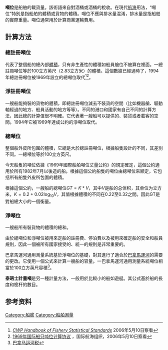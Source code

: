 '''噸位'''是船舶的載貨量。該術語來自對酒桶或酒桶的稅收。在現代[[航海|航海]]用法，“噸位”特別是指船舶的體積或貨物的體積。噸位不應與排水量混淆，排水量是指船舶的實際重量。噸位通常用於計算商業運輸費用。

==計算方法==
===總註冊噸位===
代表了整個船的總內部[[體積|體積]]，只有非生產性的體積如船員艙位不被算在裡面。一總註冊噸位等於100立方英尺（2.83立方米）的體積。這個數據已經過時了，1994年總註冊噸位被1969年設立的總噸位取代<ref>[http://www.fao.org/figis/servlet/static?dom=ontology&xml=sectionL.xml ''CWP Handbook of Fishery Statistical Standards''] 2006年5月10日察看</ref><ref>[http://www.imo.org/Conventions/contents.asp?topic_id=259&doc_id=685 1969年国际船只吨位计算协议] {{Webarchive|url=https://archive.is/20080116151225/http://www.imo.org/Conventions/contents.asp?topic_id=259&doc_id=685 |date=2008-01-16 }}，国际航海组织，2006年5月10日察看</ref>。

===淨註冊噸位===
一艘船能夠裝的貨物的體積，即總註冊噸位減去不裝貨的空間（比如機器艙、驅動軸經過的地方、船員活動的地方等等）。不同的港口和國家有自己不同的計算方法，因此總的計算值很不明確。它代表著一艘船可以提供的、裝貨或者載客的空間。1994年它被1969年達成公約的淨噸位取代。

===總噸位===

整個船外皮所包圍的體積，它總是大於總註冊噸位，根據船隻設計的不同，其差別不同。一總噸位等於100立方英尺。

今天船隻的噸位依據《1969年國際船舶噸位丈量公約》的規定確定，這個公約適用於所有1982年7月以後造的船。根據這個公約船隻的噸位由總噸位來額定，它包括所有船隻外皮所包圍的體積。

根據這個公約，一艘船的總噸位<math>GT = K * V</math>，其中''V''是船的总体积，其单位为立方米，<math>K = 0.2 + 0.02 \log_{10}{V}</math>，其值根據體積的不同在0.22至0.32之間。因此GT是對船總大小的一個衡量。

===淨噸位===
一艘船所有裝貨物的體積的總和。

由於總噸位和淨噸位被用來定船的註冊費、停泊費以及被用來確定船的安全和船員規則，因此一個被所有國家接受的、統一的規則是非常重要的。

巴拿馬運河通用測量系統基於淨噸位的基礎，對其進行了適合於[[巴拿馬運河|巴拿馬運河]]的需要的更改。它使用一個公式來計算一艘船的容量。一巴拿馬運河通用測量系統噸位相當於100立方英尺容積<ref>[http://www.pancanal.com/eng/general/peajes-en-el-canal.html 巴拿马运河税]{{Wayback|url=http://www.pancanal.com/eng/general/peajes-en-el-canal.html |date=20080916113752 }}</ref>。

'''泰晤士計量噸'''是另一種計量方法，一般用於比較小的船如遊艇。其公式基於船的長度和桅杆的數目。

==参考资料==
<div class="references-small">
<references/>
</div>

{{Ship measurements}}

[[Category:船艦|Category:船艦]]
[[Category:船舶測量|Category:船舶測量]]